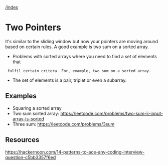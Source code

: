 [[/index]]

= Two Pointers =

It's similar to the sliding window but now your pointers are moving around
based on certain rules. A good example is two sum on a sorted array.

* Problems with sorted arrays where you need to find a set of elements that
  fulfil certain critera. For, example, two sum on a sorted array.
* The set of elements is a pair, triplet or even a subarray.

== Examples ==

* Squaring a sorted array
* Two sum sorted array: https://leetcode.com/problems/two-sum-ii-input-array-is-sorted
* Three sum: https://leetcode.com/problems/3sum

== Resources ==

https://hackernoon.com/14-patterns-to-ace-any-coding-interview-question-c5bb3357f6ed
